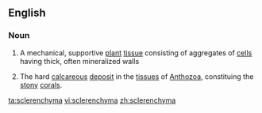 ==English==
{{rfe|lang=en}}
{{rfp|lang=en}}

===Noun===
{{en-noun|-}}

# {{botany}} A mechanical, supportive [[plant]] [[tissue]] consisting of aggregates of [[cell]]s having thick, often mineralized walls
# {{zoology}} The hard [[calcareous]] [[deposit]] in the [[tissue]]s of [[Anthozoa]], constituing the [[stony]] [[coral]]s.<!--Webster 1913-->

[[ta:sclerenchyma]]
[[vi:sclerenchyma]]
[[zh:sclerenchyma]]